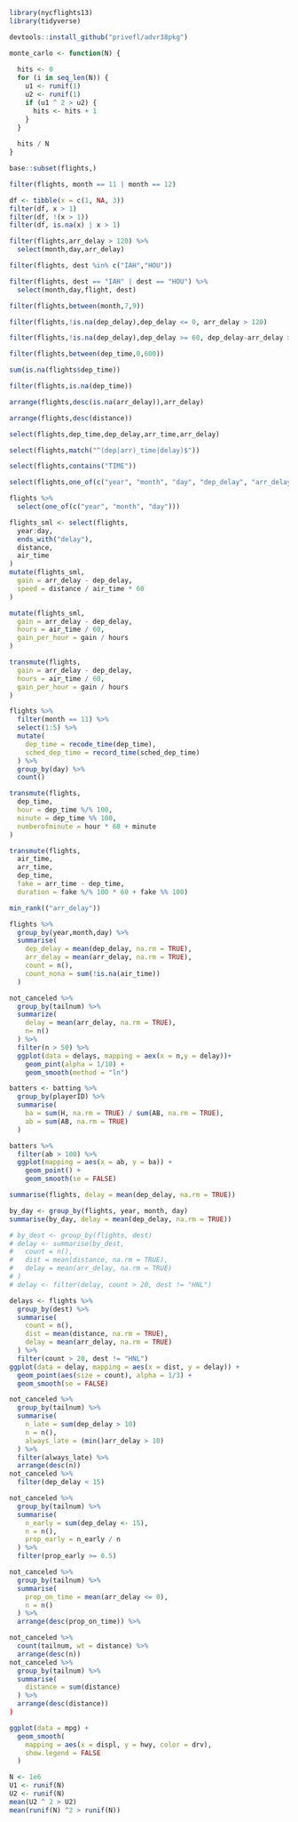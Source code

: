 ```r
library(nycflights13)
library(tidyverse)
```

```r
devtools::install_github("privefl/advr38pkg")

monte_carlo <- function(N) {
  
  hits <- 0
  for (i in seq_len(N)) {
    u1 <- runif(1)
    u2 <- runif(1)
    if (u1 ^ 2 > u2) {
      hits <- hits + 1
    }
  }
  
  hits / N
}
```

```r
base::subset(flights,)
```
```r
filter(flights, month == 11 | month == 12)
```

```r
df <- tibble(x = c(1, NA, 3))
filter(df, x > 1)
filter(df, !(x > 1))
filter(df, is.na(x) | x > 1)
```

```r
filter(flights,arr_delay > 120) %>%
  select(month,day,arr_delay)
```

```r
filter(flights, dest %in% c("IAH","HOU"))
```


```r
filter(flights, dest == "IAH" | dest == "HOU") %>%
  select(month,day,flight, dest)
```
```r
filter(flights,between(month,7,9))
```

```r
filter(flights,!is.na(dep_delay),dep_delay <= 0, arr_delay > 120)
```
```r
filter(flights,!is.na(dep_delay),dep_delay >= 60, dep_delay-arr_delay > 30)
```

```r
filter(flights,between(dep_time,0,600))
```

```r
sum(is.na(flights$dep_time))
```
```r
filter(flights,is.na(dep_time))
```
```r
arrange(flights,desc(is.na(arr_delay)),arr_delay)
```
```r
arrange(flights,desc(distance))
```

```r
select(flights,dep_time,dep_delay,arr_time,arr_delay)
```
```r
select(flights,match("^(dep|arr)_time|delay)$"))
```

```r
select(flights,contains("TIME"))
```

```r
select(flights,one_of(c("year", "month", "day", "dep_delay", "arr_delay")))
```

```r
flights %>%
  select(one_of(c("year", "month", "day")))
```
```r
flights_sml <- select(flights, 
  year:day, 
  ends_with("delay"), 
  distance, 
  air_time
)
mutate(flights_sml,
  gain = arr_delay - dep_delay,
  speed = distance / air_time * 60
)
```

```r
mutate(flights_sml,
  gain = arr_delay - dep_delay,
  hours = air_time / 60,
  gain_per_hour = gain / hours
)
```

```r
transmute(flights,
  gain = arr_delay - dep_delay,
  hours = air_time / 60,
  gain_per_hour = gain / hours
)
```

```r
flights %>%
  filter(month == 11) %>%
  select(1:5) %>%
  mutate(
    dep_time = recode_time(dep_time),
    sched_dep_time = record_time(sched_dep_time)
  ) %>%
  group_by(day) %>%
  count()
```

```r
transmute(flights,
  dep_time,
  hour = dep_time %/% 100,
  minute = dep_time %% 100,
  numberofminute = hour * 60 + minute
)
```

```r
transmute(flights,
  air_time,
  arr_time,
  dep_time,
  fake = arr_time - dep_time,
  duration = fake %/% 100 * 60 + fake %% 100)
```

```r
min_rank(("arr_delay"))
```
```r
flights %>%
  group_by(year,month,day) %>%
  summarise(
    dep_delay = mean(dep_delay, na.rm = TRUE),
    arr_delay = mean(arr_delay, na.rm = TRUE),
    count = n(),
    count_nona = sum(!is.na(air_time))
  )
```

```r
not_canceled %>%
  group_by(tailnum) %>%
  summarize(
    delay = mean(arr_delay, na.rm = TRUE), 
    n= n()
  ) %>%
  filter(n > 50) %>%
  ggplot(data = delays, mapping = aex(x = n,y = delay))+
    geom_pint(alpha = 1/10) +
    geom_smooth(method = "ln")
```

```r
batters <- batting %>% 
  group_by(playerID) %>% 
  summarise(
    ba = sum(H, na.rm = TRUE) / sum(AB, na.rm = TRUE),
    ab = sum(AB, na.rm = TRUE)
  )

batters %>% 
  filter(ab > 100) %>% 
  ggplot(mapping = aes(x = ab, y = ba)) +
    geom_point() + 
    geom_smooth(se = FALSE)
```

```r
summarise(flights, delay = mean(dep_delay, na.rm = TRUE))
```

```r
by_day <- group_by(flights, year, month, day)
summarise(by_day, delay = mean(dep_delay, na.rm = TRUE))
```

```r
# by_dest <- group_by(flights, dest)
# delay <- summarise(by_dest,
#   count = n(),
#   dist = mean(distance, na.rm = TRUE),
#   delay = mean(arr_delay, na.rm = TRUE)
# )
# delay <- filter(delay, count > 20, dest != "HNL")

delays <- flights %>% 
  group_by(dest) %>% 
  summarise(
    count = n(),
    dist = mean(distance, na.rm = TRUE),
    delay = mean(arr_delay, na.rm = TRUE)
  ) %>% 
  filter(count > 20, dest != "HNL")
ggplot(data = delay, mapping = aes(x = dist, y = delay)) +
  geom_point(aes(size = count), alpha = 1/3) +
  geom_smooth(se = FALSE)
```

```r
not_canceled %>%
  group_by(tailnum) %>%
  summarise(
    n_late = sum(dep_delay > 10)
    n = n(),
    always_late = (min()arr_delay > 10)
  ) %>%
  filter(always_late) %>%
  arrange(desc(n))
not_canceled %>%
  filter(dep_delay < 15)
```

```r
not_canceled %>%
  group_by(tailnum) %>%
  summarise(
    n_early = sum(dep_delay <- 15),
    n = n(),
    prop_early = n_early / n
  ) %>%
  filter(prop_early >= 0.5)
```

```r
not_canceled %>%
  group_by(tailnum) %>%
  summarise(
    prop_on_time = mean(arr_delay <= 0),
    n = n()
  ) %>%
  arrange(desc(prop_on_time)) %>%
```

```r
not_canceled %>%
  count(tailnum, wt = distance) %>%
  arrange(desc(n))
not_canceled %>%
  group_by(tailnum) %>%
  summarise(
    distance = sum(distance)
  ) %>%
  arrange(desc(distance))
)
```

```r
ggplot(data = mpg) +
  geom_smooth(
    mapping = aes(x = displ, y = hwy, color = drv),
    show.legend = FALSE
  )
```


```r
N <- 1e6
U1 <- runif(N)
U2 <- runif(N)
mean(U2 ^ 2 > U2)
mean(runif(N) ^2 > runif(N))
```

